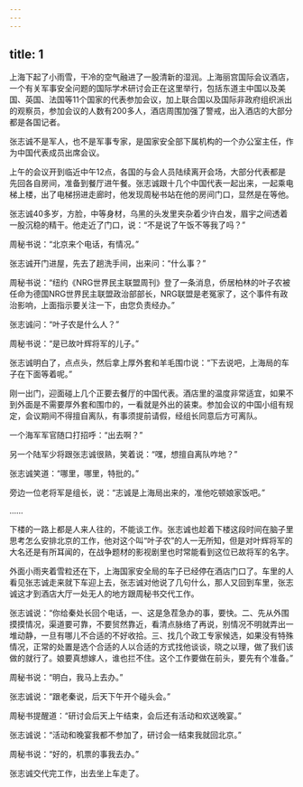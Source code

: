 ```yaml
---
---
---
```

title: 1
---



上海下起了小雨雪，干冷的空气融进了一股清新的湿润。上海丽宫国际会议酒店，一个有关军事安全问题的国际学术研讨会正在这里举行，包括东道主中国以及美国、英国、法国等11个国家的代表参加会议，加上联合国以及国际非政府组织派出的观察员，参加会议的人数有200多人，酒店周围加强了警戒，出入酒店的大部分都是各国记者。

张志诚不是军人，也不是军事专家，是国家安全部下属机构的一个办公室主任，作为中国代表成员出席会议。

上午的会议开到临近中午12点，各国的与会人员陆续离开会场，大部分代表都是先回各自房间，准备到餐厅进午餐。张志诚跟十几个中国代表一起出来，一起乘电梯上楼，出了电梯拐进走廊时，他发现周秘书站在他的房间门口，显然是在等他。

张志诚40多岁，方脸，中等身材，乌黑的头发里夹杂着少许白发，眉宇之间透着一股沉稳的精干。他走近了门口，说：“不是说了午饭不等我了吗？”

周秘书说：“北京来个电话，有情况。”

张志诚开门进屋，先去了趟洗手间，出来问：“什么事？”

周秘书说：“纽约《NRG世界民主联盟周刊》登了一条消息，侨居柏林的叶子农被任命为德国NRG世界民主联盟政治部部长，NRG联盟是老冤家了，这个事件有政治影响，上面指示要关注一下，由您负责经办。”

张志诚问：“叶子农是什么人？”

周秘书说：“是已故叶辉将军的儿子。”

张志诚明白了，点点头，然后拿上厚外套和羊毛围巾说：“下去说吧，上海局的车子在下面等着呢。”

刚一出门，迎面碰上几个正要去餐厅的中国代表。酒店里的温度非常适宜，如果不到外面是不需要厚外套和围巾的，一看就是外出的装束。参加会议的中国小组有规定，会议期间不得擅自离队，有事须提前请假，经组长同意后方可离队。

一个海军军官随口打招呼：“出去啊？”

另一个陆军少将跟张志诚很熟，笑着说：“嘿，想擅自离队咋地？”

张志诚笑道：“哪里，哪里，特批的。”

旁边一位老将军是组长，说：“志诚是上海局出来的，准他吃顿娘家饭吧。”

……

下楼的一路上都是人来人往的，不能谈工作。张志诚也趁着下楼这段时间在脑子里思考怎么安排北京的工作，他对这个叫“叶子农”的人一无所知，但是对叶辉将军的大名还是有所耳闻的，在战争题材的影视剧里也时常能看到这位已故将军的名字。

外面小雨夹着雪粒还在下，上海国家安全局的车子已经停在酒店门口了。车里的人看见张志诚走来就下车迎上去，张志诚对他说了几句什么，那人又回到车里，张志诚这才到酒店大厅一处无人的地方跟周秘书交代工作。

张志诚说：“你给秦处长回个电话，一、这是急茬急办的事，要快。二、先从外围摸摸情况，渠道要可靠，不要贸然靠近，看清点脉络了再说，别情况不明就弄出一堆动静，一旦有哪儿不合适的不好收拾。三、找几个政工专家候选，如果没有特殊情况，正常的处置是选个合适的人以合适的方式找他谈谈，晓之以理，做了我们该做的就行了。娘要真想嫁人，谁也拦不住。这个工作要做在前头，要先有个准备。”

周秘书说：“明白，我马上去办。”

张志诚说：“跟老秦说，后天下午开个碰头会。”

周秘书提醒道：“研讨会后天上午结束，会后还有活动和欢送晚宴。”

张志诚说：“活动和晚宴我都不参加了，研讨会一结束我就回北京。”

周秘书说：“好的，机票的事我去办。”

张志诚交代完工作，出去坐上车走了。
